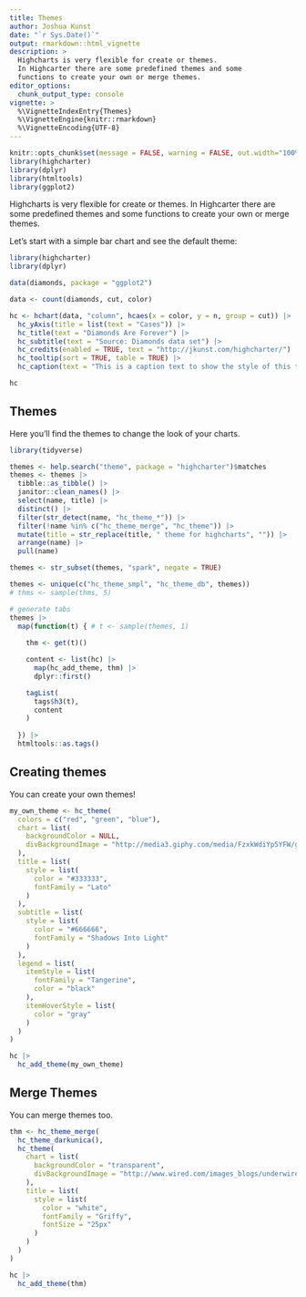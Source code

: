 ```yaml
---
title: Themes
author: Joshua Kunst
date: "`r Sys.Date()`"
output: rmarkdown::html_vignette
description: >
  Highcharts is very flexible for create or themes.
  In Highcarter there are some predefined themes and some 
  functions to create your own or merge themes.
editor_options: 
  chunk_output_type: console
vignette: >
  %\VignetteIndexEntry{Themes}
  %\VignetteEngine{knitr::rmarkdown}
  %\VignetteEncoding{UTF-8}   
---
```


<script>
$(document).ready(function(){ 
  el = $(".page-header > h1")
  icon = "paint-brush"
  text = el.text()
  text_new = "<span class=\"fa fa-" + icon  + "\"></span> " + text
  el.html(text_new) 
}) ;
</script>

```r
knitr::opts_chunk$set(message = FALSE, warning = FALSE, out.width="100%")
library(highcharter)
library(dplyr)
library(htmltools)
library(ggplot2)
```

Highcharts is very flexible for create or themes.
In Highcarter there are some predefined themes and some 
functions to create your own or merge themes.

Let's start with a simple bar chart and see the default theme:

```r
library(highcharter)
library(dplyr)

data(diamonds, package = "ggplot2")

data <- count(diamonds, cut, color)

hc <- hchart(data, "column", hcaes(x = color, y = n, group = cut)) |>
  hc_yAxis(title = list(text = "Cases")) |>
  hc_title(text = "Diamonds Are Forever") |>
  hc_subtitle(text = "Source: Diamonds data set") |>
  hc_credits(enabled = TRUE, text = "http://jkunst.com/highcharter/") |>
  hc_tooltip(sort = TRUE, table = TRUE) |> 
  hc_caption(text = "This is a caption text to show the style of this type of text")

hc
```


## Themes

Here you'll find the themes to change the look of your charts.

```r
library(tidyverse)

themes <- help.search("theme", package = "highcharter")$matches
themes <- themes |> 
  tibble::as_tibble() |>
  janitor::clean_names() |>
  select(name, title) |>
  distinct() |>
  filter(str_detect(name, "hc_theme_*")) |>
  filter(!name %in% c("hc_theme_merge", "hc_theme")) |>
  mutate(title = str_replace(title, " theme for highcharts", "")) |>
  arrange(name) |> 
  pull(name)

themes <- str_subset(themes, "spark", negate = TRUE)

themes <- unique(c("hc_theme_smpl", "hc_theme_db", themes))
# thms <- sample(thms, 5)

# generate tabs
themes |>
  map(function(t) { # t <- sample(themes, 1)
    
    thm <- get(t)()

    content <- list(hc) |>
      map(hc_add_theme, thm) |> 
      dplyr::first()

    tagList(
      tags$h3(t),
      content
    )
    
  }) |> 
  htmltools::as.tags()
```

## Creating themes

You can create your own themes!

```r
my_own_theme <- hc_theme(
  colors = c("red", "green", "blue"),
  chart = list(
    backgroundColor = NULL,
    divBackgroundImage = "http://media3.giphy.com/media/FzxkWdiYp5YFW/giphy.gif"
  ),
  title = list(
    style = list(
      color = "#333333",
      fontFamily = "Lato"
    )
  ),
  subtitle = list(
    style = list(
      color = "#666666",
      fontFamily = "Shadows Into Light"
    )
  ),
  legend = list(
    itemStyle = list(
      fontFamily = "Tangerine",
      color = "black"
    ),
    itemHoverStyle = list(
      color = "gray"
    )
  )
)

hc |>
  hc_add_theme(my_own_theme)
```

## Merge Themes

You can merge themes too.

```r
thm <- hc_theme_merge(
  hc_theme_darkunica(),
  hc_theme(
    chart = list(
      backgroundColor = "transparent",
      divBackgroundImage = "http://www.wired.com/images_blogs/underwire/2013/02/xwing-bg.gif"
    ),
    title = list(
      style = list(
        color = "white",
        fontFamily = "Griffy",
        fontSize = "25px"
      )
    )
  )
)

hc |>
  hc_add_theme(thm)
```
